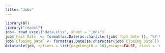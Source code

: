 ```yaml
---
title: "Jobs"
---
```


```r
library(DT)
library("readxl")
job<- read_excel("data.xlsx", sheet = "jobs")
job$`Post Date` <- format(as.Date(as.character(job$`Post Date`)), "%Y-%m-%d")
job$`Closing Date` <- format(as.Date(as.character(job$`Closing Date`)), "%Y-%m-%d")
datatable(job, options = list(pageLength = 10),escape=FALSE, class = 'cell-border stripe')
```
